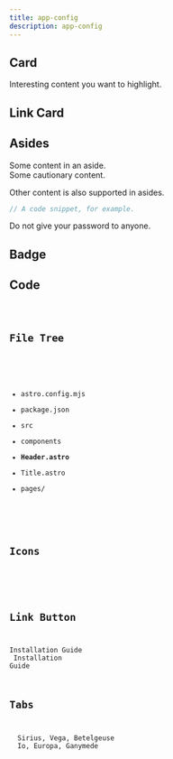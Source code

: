 ```yaml
---
title: app-config
description: app-config
---
```



## Card
<Card title="Check this out" icon="star">Interesting content you want to highlight.</Card>

## Link Card
<LinkCard title="Example Guide" href="/guides/install/" description="Description goes here!" />

## Asides
<Aside>Some content in an aside.</Aside>
<Aside type="caution">Some cautionary content.</Aside>
<Aside type="tip">

  Other content is also supported in asides.

  ```js
  // A code snippet, for example.
  ```

</Aside>
<Aside type="danger">Do not give your password to anyone.</Aside>

## Badge
<Badge text="Note" variant="note" />
<Badge text="Success" variant="success" />
<Badge text="Tip" variant="tip" />
<Badge text="Caution" variant="caution" />
<Badge text="Danger" variant="danger" />
<Badge text="New" size="small" />
<Badge text="New and improved" size="medium" />
<Badge text="New, improved, and bigger" size="large" />

## Code

<Code code={exampleCode} lang="js" title={fileName} mark={highlights} />

## File Tree
<FileTree>

  - astro.config.mjs
  - package.json
  - src
  - components
  - **Header.astro**
  - Title.astro
  - pages/

</FileTree>

## Icons
<Icon name="star" />
<Icon name="starlight" label="The Starlight logo" />

## Link Button
<LinkButton href="/guides/install/">Installation Guide</LinkButton>
<LinkButton href="/guides/install/" variant="secondary">
  Installation Guide
</LinkButton>

## Tabs
<Tabs>
  <TabItem label="Stars">Sirius, Vega, Betelgeuse</TabItem>
  <TabItem label="Moons">Io, Europa, Ganymede</TabItem>
</Tabs>
